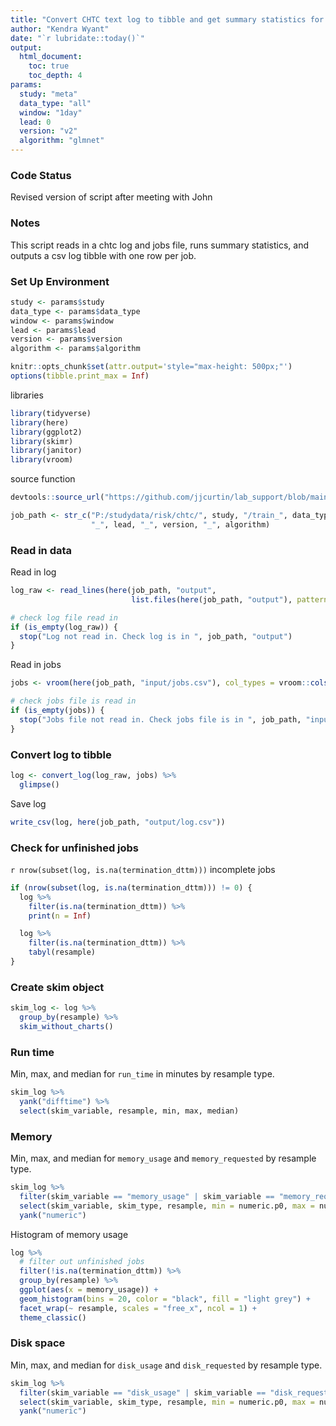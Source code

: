 ---
title: "Convert CHTC text log to tibble and get summary statistics for `r params$data_type` for `r params$window` window and `r params$lead` lead and `r params$version` for `r params$algorithm` algorithm"
author: "Kendra Wyant"
date: "`r lubridate::today()`"
output: 
  html_document:
    toc: true 
    toc_depth: 4
params:
  study: "meta"
  data_type: "all"
  window: "1day"
  lead: 0
  version: "v2"
  algorithm: "glmnet"
---

### Code Status

Revised version of script after meeting with John

### Notes
This script reads in a chtc log and jobs file, runs summary statistics, and outputs 
a csv log tibble with one row per job.  


### Set Up Environment

```{r set_params}
study <- params$study
data_type <- params$data_type
window <- params$window
lead <- params$lead 
version <- params$version
algorithm <- params$algorithm
```


```{r defaults, include = FALSE}
knitr::opts_chunk$set(attr.output='style="max-height: 500px;"')
options(tibble.print_max = Inf)
```


libraries
```{r warning = FALSE, message = FALSE}
library(tidyverse)
library(here)
library(ggplot2)
library(skimr)
library(janitor)
library(vroom)
```

source function
```{r warning = FALSE, message = FALSE}
devtools::source_url("https://github.com/jjcurtin/lab_support/blob/main/chtc/convert_log.R?raw=true")

job_path <- str_c("P:/studydata/risk/chtc/", study, "/train_", data_type, "_", window, 
                  "_", lead, "_", version, "_", algorithm)
```

### Read in data

Read in log
```{r}
log_raw <- read_lines(here(job_path, "output",
                           list.files(here(job_path, "output"), pattern = "*.log")))

# check log file read in
if (is_empty(log_raw)) {
  stop("Log not read in. Check log is in ", job_path, "output")
}
```

Read in jobs
```{r}
jobs <- vroom(here(job_path, "input/jobs.csv"), col_types = vroom::cols())

# check jobs file is read in
if (is_empty(jobs)) {
  stop("Jobs file not read in. Check jobs file is in ", job_path, "input")
}
```

### Convert log to tibble   
```{r}
log <- convert_log(log_raw, jobs) %>% 
  glimpse()
```

Save log
```{r}
write_csv(log, here(job_path, "output/log.csv"))
```


### Check for unfinished jobs

`r nrow(subset(log, is.na(termination_dttm)))` incomplete jobs
```{r}
if (nrow(subset(log, is.na(termination_dttm))) != 0) {
  log %>% 
    filter(is.na(termination_dttm)) %>% 
    print(n = Inf)

  log %>% 
    filter(is.na(termination_dttm)) %>% 
    tabyl(resample)
}
```


### Create skim object
```{r}
skim_log <- log %>% 
  group_by(resample) %>% 
  skim_without_charts()
```



### Run time

Min, max, and median for `run_time` in minutes by resample type.
```{r}
skim_log %>% 
  yank("difftime") %>% 
  select(skim_variable, resample, min, max, median)
```


### Memory

Min, max, and median for `memory_usage` and `memory_requested` by resample type.
```{r}
skim_log %>% 
  filter(skim_variable == "memory_usage" | skim_variable == "memory_requested") %>% 
  select(skim_variable, skim_type, resample, min = numeric.p0, max = numeric.p100, median = numeric.p50) %>% 
  yank("numeric")
```

Histogram of memory usage
```{r}
log %>% 
  # filter out unfinished jobs
  filter(!is.na(termination_dttm)) %>% 
  group_by(resample) %>% 
  ggplot(aes(x = memory_usage)) +
  geom_histogram(bins = 20, color = "black", fill = "light grey") +
  facet_wrap(~ resample, scales = "free_x", ncol = 1) +
  theme_classic()
```


### Disk space

Min, max, and median for `disk_usage` and `disk_requested` by resample type.
```{r}
skim_log %>% 
  filter(skim_variable == "disk_usage" | skim_variable == "disk_requested") %>% 
  select(skim_variable, skim_type, resample, min = numeric.p0, max = numeric.p100, median = numeric.p50) %>% 
  yank("numeric")
```




